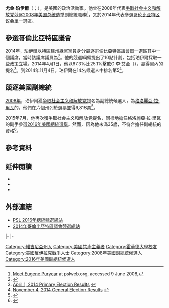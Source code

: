 {{多個問題|
{{Expand|time=2016-11-08T05:36:25+00:00}}
{{请求翻译|time=2016-11-08T05:36:25+00:00}}
}}
{{Infobox person
|name	        = 尤金·珀伊爾<br>Eugene Puryear
|image          = Eugene Puryear (20243720420) (cropped).jpg
|caption        = 
|birth_date     = {{birth date and age|1986|02|28|mf=y}}
|birth_place    = [[美國|美國]][[弗吉尼亚州|弗吉尼亚州]][[夏律第鎮|夏律第鎮]]
|death_date     = 
|death_place    = 
|party          = {{le|特區建州綠黨|D.C. Statehood Green Party}}<br>[[争取社会主义和解放党|争取社会主义和解放党]]
|alma_mater     = [[霍华德大学|霍华德大学]]
|religion       = 
|spouse         = 
|occupation     = 記者、活動家
|years_active   = 
|known_for      = [[2016年美國總統選舉|2016年美國總統選舉]]副總統候選人
|website        = {{website|eugenepuryear.com}}
}}

'''尤金·珀伊爾'''（{{lang-en|Eugene Puryear}}；{{bd|1986年|2月28日|}}），是美國的政治活動家。他曾在2008年代表[[争取社会主义和解放党|争取社会主义和解放党]]競逐[[2008年美国总统选举|2008年美国总统选举]]副總統職務<ref name="PSL">[http://www.pslweb.org/site/News2?page=NewsArticle&id=7882 Meet Eugene Puryear] {{webarchive|url=https://web.archive.org/web/20080501190048/http://www.pslweb.org/site/News2?page=NewsArticle&id=7882 |date=2008-05-01 }} at pslweb.org, accessed 9 June 2008,</ref>，又於2014年代表{{le|特區建州綠黨|D.C. Statehood Green Party}}參選[[哥伦比亚特区议会|哥伦比亚特区议会]]單一選區。

==參選哥倫比亞特區議會==
2014年，珀伊爾以特區建州綠黨黨員身分競逐哥倫比亞特區議會單一選區其中一個議席，當時該議席議員為{{le|阿妮塔·邦兹|Anita Bonds}}<ref name="At-Large City Council seat">{{cite news|url=http://www.washingtoncitypaper.com/blogs/looselips/2014/01/30/ward-candidates-meet-in-first-debate/|title=Ward Candidates Meet in First Debate|last=Sommer|first=Will|date=January 30, 2014|work=[[Washington_City_Paper|Washington City Paper]]|accessdate=24 February 2014|archive-date=2016-03-03|archive-url=https://web.archive.org/web/20160303220448/http://www.washingtoncitypaper.com/blogs/looselips/2014/01/30/ward-candidates-meet-in-first-debate/|dead-url=no}}</ref>。他的競選綱領提出了10點計劃，包括珀伊爾採取一些政策立場。2014年4月1日，他以67.3%比25.1%擊敗G·李·艾金（{{lang|en|G. Lee Aikin}}），贏得黨內的提名<ref name="District of Columbia Board of Elections, Primary Election 2014">[https://www.dcboee.org/election_info/election_results/2014/April-1-Primary-Election April 1, 2014 Primary Election Results] {{Wayback|url=https://www.dcboee.org/election_info/election_results/2014/April-1-Primary-Election |date=20140412074919 }}</ref>。到2014年11月4日，珀伊爾在14名候選人中排名第5<ref name="District of Columbia Board of Elections, General Election 2014">[https://www.dcboee.org/election_info/election_results/2014/November-4-General-Election November 4, 2014 General Election Results] {{Wayback|url=https://www.dcboee.org/election_info/election_results/2014/November-4-General-Election |date=20151220165436 }}</ref>。

==競逐美國副總統==
[[2008年美国总统选举|2008年]]，珀伊爾獲[[争取社会主义和解放党|争取社会主义和解放党]]提名為副總統候選人，為[[格洛麗亞·拉·里瓦|格洛麗亞·拉·里瓦]]的{{le|競選搭檔|Running mate}}，他們在六個州列於選票並得6,818票<ref name="Winger">{{cite web|url=http://www.ballot-access.org/2011/12/01/party-for-socialism-and-liberation-announces-presidential-nominee/|title=Party for Socialism and Liberation Announces Presidential Nominee|last=Winger|first=Richard|publisher=Ballot-access.org|accessdate=3 December 2011|archive-date=2016-06-10|archive-url=https://web.archive.org/web/20160610011931/http://ballot-access.org/2011/12/01/party-for-socialism-and-liberation-announces-presidential-nominee/|dead-url=no}}</ref>。

2015年7月，他再次獲争取社会主义和解放党提名，同樣地擔任格洛麗亞·拉·里瓦的副手參選[[2016年美國總統選舉|2016年美國總統選舉]]。然而，因為他未滿35歲，不符合擔任副總統的資格<ref>{{cite web | url=http://ballot-access.org/2015/07/24/party-for-socialism-and-liberation-announces-2016-presidential-ticket/ | title=Party for Socialism and Liberation Announces 2016 Presidential Ticket | work=[[Ballot_Access_News|Ballot Access News]] | date=July 24, 2015 | accessdate=July 25, 2015 | author=[[Richard_Winger|Winger, Richard]] | archive-date=2015-07-26 | archive-url=https://web.archive.org/web/20150726092806/http://ballot-access.org/2015/07/24/party-for-socialism-and-liberation-announces-2016-presidential-ticket/ | dead-url=no }}</ref>。

==參考資料==
{{reflist}}

==延伸閱讀==
*{{cite web | url=http://www.pbs.org/newshour/indepth_coverage/middle_east/iraq/july-dec07/blacks_08-02.html | title=Iraq War Impacts Enrollment of Blacks in Military | publisher=PBS | date=August 2, 2007 | accessdate=December 2, 2011 | author=Miller, Talea | archive-date=2014-01-03 | archive-url=https://web.archive.org/web/20140103130244/http://www.pbs.org/newshour/indepth_coverage/middle_east/iraq/july-dec07/blacks_08-02.html | dead-url=no }}
*{{cite web | url=http://www.channelnewsasia.com/stories/afp_world/view/401623/1/.html | title=Thousands descend on White House to protest Gaza war | publisher=Channelnewsasia.com | date=January 11, 2009 | accessdate=December 2, 2011 | archive-date=2009-01-11 | archive-url=https://web.archive.org/web/20090111182642/http://www.channelnewsasia.com/stories/afp_world/view/401623/1/.html | dead-url=no }}
*{{cite web | url=http://www.theatlantic.com/magazine/archive/2016/05/the-socialist-case-against-bernie/476409/ | title=The Socialist Case Against Bernie | publisher=The Atlantic | date=May 2016 | author=Ball, Molly | accessdate=2016-11-08 | archive-date=2016-11-03 | archive-url=https://web.archive.org/web/20161103232521/http://www.theatlantic.com/magazine/archive/2016/05/the-socialist-case-against-bernie/476409/ | dead-url=no }}

==外部連結==
* [https://web.archive.org/web/20080522123922/http://www.votepsl.org/ PSL 2016年總統競選網站]
* [https://web.archive.org/web/20140516030143/http://eugenepuryear.com/ 2014年哥倫比亞特區議會競選網站]

{{s-start}}
{{s-ppo}}
|-
{{s-new}}
{{s-ttl|rows=2|title=[[工人世界党|工人世界党]]副總統候選人|years=[[2008年美國總統選舉|2008年]]、[[2016年美國總統選舉|2016年]]}}
{{s-after|[[亞里·奧索里奧|亞里·奧索里奧]]}}
|-
{{s-before|亞里·奧索里奧}}
{{s-inc|recent}}
{{s-end}}

{{Authority control}}
{{DEFAULTSORT:Puryear, Eugene}}

[[Category:維吉尼亞州人|Category:維吉尼亞州人]]
[[Category:美國共產主義者|Category:美國共產主義者]]
[[Category:霍華德大學校友|Category:霍華德大學校友]]
[[Category:美國反伊拉克戰爭人士|Category:美國反伊拉克戰爭人士]]
[[Category:2008年美國副總統候選人|Category:2008年美國副總統候選人]]
[[Category:2016年美國副總統候選人|Category:2016年美國副總統候選人]]